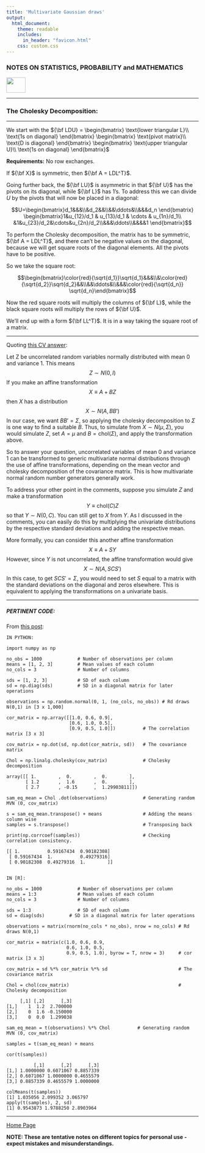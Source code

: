 ```yaml
---
title: 'Multivariate Gaussian draws'
output: 
  html_document:
    theme: readable
    includes:
      in_header: "favicon.html" 
    css: custom.css
---
```



### **NOTES ON STATISTICS, PROBABILITY and MATHEMATICS**

<a href="http://rinterested.github.io/statistics/index.html">
<img HEIGHT="40" WIDTH="50" src="logo.PNG"></a>

---

### The Cholesky Decomposition:

---

We start with the ${\bf LDU} = \begin{bmatrix} \text{lower triangular L}\\ \text{1s on diagonal} \end{bmatrix} \begin{bmatrix} \text{pivot matrix}\\ \text{D is diagonal} \end{bmatrix} \begin{bmatrix} \text{upper triangular U}\\ \text{1s on diagonal} \end{bmatrix}$

**Requirements:** No row exchanges. 

If ${\bf X}$ is symmetric, then ${\bf A = LDL^T}$.

Going further back, the ${\bf LU}$ is asymmetric in that ${\bf U}$ has the pivots on its diagonal, while ${\bf L}$ has $1$'s. To address this we can divide $U$ by the pivots that will now be placed in a diagonal:

$$U=\begin{bmatrix}d_1&&&\\&d_2&&\\&&\ddots&\\&&&d_n \end{bmatrix}
\begin{bmatrix}1&u_{12}/d_1 & u_{13}/d_1 & \cdots & u_{1n}/d_1\\
&1&u_{23}/d_2&\cdots&u_{2n}/d_2\\&&&\ddots\\&&&&1 \end{bmatrix}$$

To perform the Cholesky decomposition, the matrix has to be symmetric, ${\bf A = LDL^T}$, and there can't be negative values on the diagonal, because we will get square roots of the diagonal elements. All the pivots have to be positive.

So we take the square root:

$$\begin{bmatrix}\color{red}{\sqrt{d_1}}\sqrt{d_1}&&&\\&\color{red}{\sqrt{d_2}}\sqrt{d_2}&&\\&&\ddots&\\&&&\color{red}{\sqrt{d_n}} \sqrt{d_n}\end{bmatrix}$$

Now the red square roots will multiply the columns of ${\bf L}$, while the black square roots will multiply the rows of ${\bf U}$.

We'll end up with a form ${\bf LL^T}$. It is in a way taking the square root of a matrix.

---

Quoting [this CV answer](http://stats.stackexchange.com/a/89830/67822):

Let Z be uncorrelated random variables normally distributed with mean 0 and variance 1. This means
$$Z\sim N\left(0,I\right)$$
If you make an affine transformation
$$X\equiv A+BZ$$
then $X$ has a distribution
$$X\sim N\left(A,BB'\right)$$
In our case, we want $BB'=\Sigma$, so applying the cholesky decomposition to $\Sigma$ is one way to find a suitable $B$. Thus, to simulate from $X\sim N\left(\mu,\Sigma\right)$, you would simulate $Z$, set $A=\mu$ and $B=\text{chol}(\Sigma)$, and apply the transformation above.

So to answer your question, uncorrelated variables of mean 0 and variance 1 can be transformed to generic multivariate normal distributions through the use of affine transformations, depending on the mean vector and cholesky decomposition of the covariance matrix. This is how multivariate normal random number generators generally work. 

To address your other point in the comments, suppose you simulate $Z$ and make a transformation 
$$Y\equiv \text{chol}(C)Z$$
so that $Y\sim N(0, C)$. You can still get to $X$ from $Y$. As I discussed in the comments, you can easily do this by multiplying the univariate distributions by the respective standard deviations and adding the respective mean. 

More formally, you can consider this another affine transformation
$$X\equiv A+SY$$
However, since $Y$ is not uncorrelated, the affine transformation would give
$$X\sim N\left(A,SCS'\right)$$
In this case, to get $SCS'=\Sigma$, you would need to set $S$ equal to a matrix with the standard deviations on the diagonal and zeros elsewhere. This is equivalent to applying the transformations on a univariate basis.

---

##### PERTINENT CODE:

From [this post](http://stats.stackexchange.com/q/160054/67822):

```
IN PYTHON:

import numpy as np

no_obs = 1000             # Number of observations per column
means = [1, 2, 3]         # Mean values of each column
no_cols = 3               # Number of columns

sds = [1, 2, 3]           # SD of each column
sd = np.diag(sds)         # SD in a diagonal matrix for later operations

observations = np.random.normal(0, 1, (no_cols, no_obs)) # Rd draws N(0,1) in [3 x 1,000]

cor_matrix = np.array([[1.0, 0.6, 0.9],
                       [0.6, 1.0, 0.5],
                       [0.9, 0.5, 1.0]])          # The correlation matrix [3 x 3]

cov_matrix = np.dot(sd, np.dot(cor_matrix, sd))   # The covariance matrix

Chol = np.linalg.cholesky(cov_matrix)             # Cholesky decomposition

array([[ 1.        ,  0.        ,  0.        ],
       [ 1.2       ,  1.6       ,  0.        ],
       [ 2.7       , -0.15      ,  1.29903811]])

sam_eq_mean = Chol .dot(observations)             # Generating random MVN (0, cov_matrix)

s = sam_eq_mean.transpose() + means               # Adding the means column wise
samples = s.transpose()                           # Transposing back

print(np.corrcoef(samples))                       # Checking correlation consistency.

[[ 1.          0.59167434  0.90182308]
 [ 0.59167434  1.          0.49279316]
 [ 0.90182308  0.49279316  1.        ]]
 
 
IN [R]:

no_obs = 1000             # Number of observations per column
means = 1:3               # Mean values of each column
no_cols = 3               # Number of columns

sds = 1:3                 # SD of each column
sd = diag(sds)         # SD in a diagonal matrix for later operations

observations = matrix(rnorm(no_cols * no_obs), nrow = no_cols) # Rd draws N(0,1)

cor_matrix = matrix(c(1.0, 0.6, 0.9,
                      0.6, 1.0, 0.5,
                      0.9, 0.5, 1.0), byrow = T, nrow = 3)     # cor matrix [3 x 3]

cov_matrix = sd %*% cor_matrix %*% sd                          # The covariance matrix

Chol = chol(cov_matrix)                                        # Cholesky decomposition

     [,1] [,2]      [,3]
[1,]    1  1.2  2.700000
[2,]    0  1.6 -0.150000
[3,]    0  0.0  1.299038

sam_eq_mean = t(observations) %*% Chol          # Generating random MVN (0, cov_matrix)

samples = t(sam_eq_mean) + means

cor(t(samples))

          [,1]      [,2]      [,3]
[1,] 1.0000000 0.6071067 0.8857339
[2,] 0.6071067 1.0000000 0.4655579
[3,] 0.8857339 0.4655579 1.0000000

colMeans(t(samples))
[1] 1.035056 2.099352 3.065797
apply(t(samples), 2, sd)
[1] 0.9543873 1.9788250 2.8903964
```

---
<a href="http://rinterested.github.io/statistics/index.html">Home Page</a>

**NOTE: These are tentative notes on different topics for personal use - expect mistakes and misunderstandings.**

